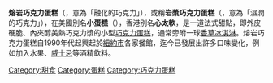 {{多個問題|
{{Unreferenced|time=2017-06-12T21:53:37+00:00}}
{{Expand|time=2017-06-12T21:53:37+00:00}}
{{expert}}
}}
{{noteTA
|G1 = Food
}}
{{Infobox prepared food
| name             = 熔岩巧克力蛋糕
| image            = File:Gastro_petit-gateau-delicia.jpeg
| caption          = 
| alternate_name   = 
| country          = 
| region           = 
| creator          = 
| course           = 
| type             = [[巧克力蛋糕|巧克力蛋糕]]
| served           = 冷、熱
| main_ingredient  = 
| variations       = 
| calories         = 
| other            = 
}}

'''熔岩巧克力蛋糕'''（{{lang-fr|fondant au chocolat}}，意為「融化的巧克力」），或稱'''岩漿巧克力蛋糕'''（{{lang-fr|moelleux au chocolat}}，意為「濕潤的巧克力」），在美國別名'''小蛋糕'''（{{lang-fr|Petit Gâteau}}），香港別名'''心太軟'''，是一道法式甜點，即外皮硬脆、內夾醇美熱巧克力漿的小型[[巧克力蛋糕|巧克力蛋糕]]，通常旁附一球[[香草|香草]][[冰淇淋|冰淇淋]]。熔岩巧克力蛋糕自1990年代起興起於[[紐約市|紐約市]]各家餐館，迄今已發展出許多口味變化，例如加入水果、[[威士忌|威士忌]]等酒精飲料。
{{蛋糕}}

{{Dessert-stub}}

[[Category:甜食|Category:甜食]]
[[Category:蛋糕|Category:蛋糕]]
[[Category:巧克力蛋糕|Category:巧克力蛋糕]]